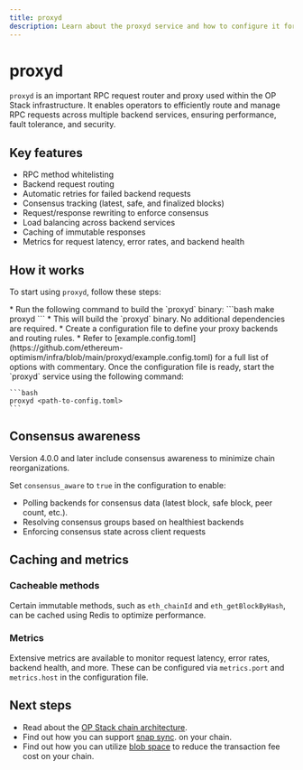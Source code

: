 ```yaml
---
title: proxyd
description: Learn about the proxyd service and how to configure it for use in the OP Stack.
---
```







# proxyd

`proxyd` is an important RPC request router and proxy used within the OP Stack infrastructure. It enables operators to efficiently route and manage RPC requests across multiple backend services, ensuring performance, fault tolerance, and security.

## Key features
*   RPC method whitelisting
*   Backend request routing
*   Automatic retries for failed backend requests
*   Consensus tracking (latest, safe, and finalized blocks)
*   Request/response rewriting to enforce consensus
*   Load balancing across backend services
*   Caching of immutable responses
*   Metrics for request latency, error rates, and backend health

## How it works

To start using `proxyd`, follow these steps:

<Steps>
  <Step title="**Build the binary**:">
  *   Run the following command to build the `proxyd` binary:
        ```bash
        make proxyd
        ```
    *   This will build the `proxyd` binary. No additional dependencies are required.
  </Step>

  <Step title="**Configure `proxyd`**:">
  *   Create a configuration file to define your proxy backends and routing rules.
    *   Refer to [example.config.toml](https://github.com/ethereum-optimism/infra/blob/main/proxyd/example.config.toml) for a full list of options with commentary.
  </Step>

  <Step title="**Start the service**:">
  Once the configuration file is ready, start the `proxyd` service using the following command:
  
    ```bash
    proxyd <path-to-config.toml>
    ```
  </Step>
</Steps>

## Consensus awareness

Version 4.0.0 and later include consensus awareness to minimize chain reorganizations.

Set `consensus_aware` to `true` in the configuration to enable:

*   Polling backends for consensus data (latest block, safe block, peer count, etc.).
*   Resolving consensus groups based on healthiest backends
*   Enforcing consensus state across client requests

## Caching and metrics

### Cacheable methods

Certain immutable methods, such as `eth_chainId` and `eth_getBlockByHash`, can be cached using Redis to optimize performance.

### Metrics

Extensive metrics are available to monitor request latency, error rates, backend health, and more. These can be configured via `metrics.port` and `metrics.host` in the configuration file.

## Next steps

*   Read about the [OP Stack chain architecture](/operators/chain-operators/architecture).
*   Find out how you can support [snap sync](/operators/chain-operators/management/snap-sync).
    on your chain.
*   Find out how you can utilize [blob space](/operators/chain-operators/management/blobs)
    to reduce the transaction fee cost on your chain.
